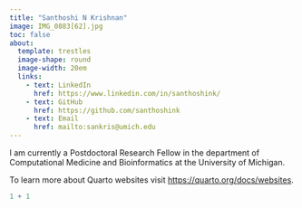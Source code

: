 ```yaml
---
title: "Santhoshi N Krishnan"
image: IMG_0883[62].jpg
toc: false
about: 
  template: trestles
  image-shape: round
  image-width: 20em
  links:
    - text: LinkedIn
      href: https://www.linkedin.com/in/santhoshink/
    - text: GitHub
      href: https://github.com/santhoshink
    - text: Email
      href: mailto:sankris@umich.edu
---
```


I am currently a Postdoctoral Research Fellow in the department of Computational Medicine and Bioinformatics at the University of Michigan.

To learn more about Quarto websites visit <https://quarto.org/docs/websites>.

```r
1 + 1
```
